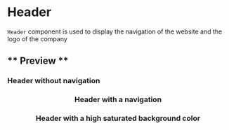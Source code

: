 
<Meta title="Components/patterns/Header" component={Header} />

# Header

`Header` component is used to display the navigation of the website and the logo of the company

## ** Preview **

### Header without navigation

<Canvas>
  <Story name="Header">
    <Header logo={logoCompany} />
  </Story>
</Canvas>

### Header with a navigation

<Canvas>
  <Story name="Header with navigation">
    <Header logo={logoCompany} content={navigation} />
  </Story>
</Canvas>

### Header with a high saturated background color

<Canvas>
  <Story name="Header with a high saturated background color">
    <Header
      bgColor="#000"
      bgColorWithHighSaturation
      logo={logoCompany}
      content={navigation}
    />
  </Story>
</Canvas>

<ArgsTable of={Header} />
